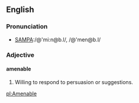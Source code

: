 ==English==

===Pronunciation===
*[[Pronunciation guide|SAMPA]]:/@'mi:n@b.l/, /@'men@b.l/

===Adjective===
====amenable====
#Willing to respond to persuasion or suggestions.

[[pl:Amenable]]